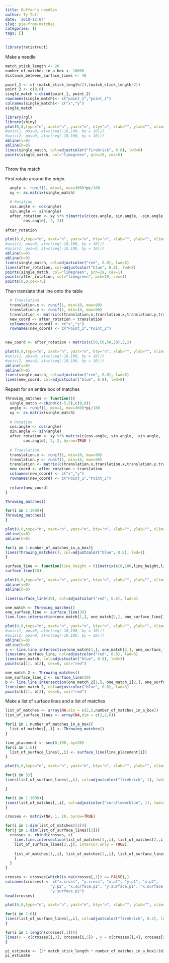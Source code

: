 ```yaml
---
title: Buffon's needles
author: Ty Tuff
date: '2018-12-07'
slug: pie-from-matches
categories: []
tags: []
---
```

```r
library(retistruct)
```


Make a needle
```r
match_stick_length <- 20
number_of_matches_in_a_box <- 10000
distance_between_surface_lines <- 40

point_1 <- c(-(match_stick_length/2),(match_stick_length/2))
point_2 <- c(0,0)
single_match <-cbind(point_1, point_2)
rownames(single_match)<- c("point_1","point_2")
colnames(single_match)<- c("x","y")
single_match


```

```r
library(rgl)
library(shiny)
plot(0,0,type="n", xaxt="n", yaxt="n", bty="n", xlab="", ylab="", xlim=c(-10,10), ylim=c(-10,10))
#axis(1, pos=0, at=c(seq(-10,100, by = 10)))
#axis(2, pos=0, at=c(seq(-10,100, by = 10)))
abline(v=0)
abline(h=0)
lines(single_match, col=adjustcolor("firebrick", 0.8), lwd=8)
points(single_match, col="limegreen", pch=19, cex=5)



```

Throw the match

First rotate around the origin

```r

  angle <- runif(1, min=1, max=360)*pi/180
  xy <- as.matrix(single_match)
  
  # Rotation
  cos.angle <- cos(angle)
  sin.angle <- sin(angle)
  after_rotation <- xy %*% t(matrix(c(cos.angle, sin.angle, -sin.angle, 
        cos.angle), 2, 2))
  
after_rotation
```





```r
plot(0,0,type="n", xaxt="n", yaxt="n", bty="n", xlab="", ylab="", xlim=c(-10,10), ylim=c(-10,10))
#axis(1, pos=0, at=c(seq(-10,100, by = 10)))
#axis(2, pos=0, at=c(seq(-10,100, by = 10)))
abline(v=0)
abline(h=0)
lines(single_match, col=adjustcolor("red", 0.8), lwd=8)
lines(after_rotation, col=adjustcolor("blue", 0.8), lwd=8)
points(single_match, col="limegreen", pch=19, cex=1)
points(after_rotation, col="limegreen", pch=19, cex=1)
points(0,0,cex=75)
```





Then translate that line onto the table

```r
  # Translation
  translation.x <- runif(1, min=10, max=90)
  translation.y <- runif(1, min=10, max=90)
  translation <- matrix(c(translation.x,translation.x,translation.y,translation.y), 2, 2)
  new_coord <- after_rotation + translation
  colnames(new_coord) <- c("x","y")
  rownames(new_coord) <- c("Point_1","Point_2")
  
```


```r
new_coord <- after_rotation + matrix(c(50,50,50,50),2,2)
```


```r
plot(0,0,type="n", xaxt="n", yaxt="n", bty="n", xlab="", ylab="", xlim=c(-10,100), ylim=c(-10,100))
#axis(1, pos=0, at=c(seq(-10,100, by = 10)))
#axis(2, pos=0, at=c(seq(-10,100, by = 10)))
abline(v=0)
abline(h=0)
lines(single_match, col=adjustcolor("red", 0.8), lwd=8)
lines(new_coord, col=adjustcolor("blue", 0.8), lwd=8)
```


Repeat for an entire box of matches

```r
Throwing_matches <- function(){
  single_match <-cbind(c(-5,5),c(0,0))
  angle <- runif(1, min=1, max=360)*pi/180
  xy <- as.matrix(single_match)
  
  # Rotation
  cos.angle <- cos(angle)
  sin.angle <- sin(angle)
  after_rotation <- xy %*% matrix(c(cos.angle, sin.angle, -sin.angle, 
        cos.angle), 2, 2, byrow=TRUE )
  
  # Translation
  translation.x <- runif(1, min=10, max=90)
  translation.y <- runif(1, min=10, max=90)
  translation <- matrix(c(translation.x,translation.x,translation.y,translation.y), 2, 2)
  new_coord <- after_rotation + translation
  colnames(new_coord) <- c("x","y")
  rownames(new_coord) <- c("Point_1","Point_2")
  
  return(new_coord)   
}

Throwing_matches()
```

```r
for(i in 1:1000){
Throwing_matches()
}
```


```r
plot(0,0,type="n", xaxt="n", yaxt="n", bty="n", xlab="", ylab="", xlim=c(-1,101), ylim=c(-1,101))
abline(v=0)
abline(h=0)

for(i in 1:number_of_matches_in_a_box){
lines(Throwing_matches(), col=adjustcolor("blue", 0.8), lwd=1)
}
```


```r
surface_line <- function(line_height = 0){matrix(c(0,100,line_height,line_height), 2, 2, byrow=FALSE)}
surface_line(20)
```

```r
plot(0,0,type="n", xaxt="n", yaxt="n", bty="n", xlab="", ylab="", xlim=c(-10,110), ylim=c(-10,110))
abline(v=0)
abline(h=0)

lines(surface_line(30), col=adjustcolor("red", 0.8), lwd=3)
```



```r

one_match <- Throwing_matches()
one_surface_line <- surface_line(30)
line.line.intersection(one_match[1,], one_match[2,], one_surface_line[1,], one_surface_line[2,], interior.only = TRUE)
```


```r
plot(0,0,type="n", xaxt="n", yaxt="n", bty="n", xlab="", ylab="", xlim=c(-10,110), ylim=c(-10,110))
#axis(1, pos=0, at=c(seq(-10,100, by = 10)))
#axis(2, pos=0, at=c(seq(-10,100, by = 10)))
abline(v=0)
abline(h=0)
a <- line.line.intersection(one_match[1,], one_match[2,], one_surface_line[1,], one_surface_line[2,], interior.only = TRUE)
lines(one_surface_line, col=adjustcolor("red", 0.8), lwd=3)
lines(one_match, col=adjustcolor("blue", 0.8), lwd=3)
points(a[1], a[2], cex=6, col="red")

one_match_2 <- Throwing_matches()
one_surface_line_2 <- surface_line(30)
b <- line.line.intersection(one_match_2[1,], one_match_2[2,], one_surface_line_2[1,], one_surface_line_2[2,], interior.only = TRUE)
lines(one_match_2, col=adjustcolor("blue", 0.8), lwd=3)
points(b[1], b[2], cex=6, col="red")
```




Make a list of surface lines and a list of matches

```r
list_of_matches <- array(NA,dim = c(2,2,number_of_matches_in_a_box))
list_of_surface_lines <- array(NA,dim = c(2,2,6))

for(i in 1:number_of_matches_in_a_box){
  list_of_matches[,,i] <- Throwing_matches()
}

line_placement <- seq(0,100, by=20)
for(i in 1:6){
  list_of_surface_lines[,,i] <- surface_line(line_placement[i])
}
```




```r
plot(0,0,type="n", xaxt="n", yaxt="n", bty="n", xlab="", ylab="", xlim=c(-10,110), ylim=c(-10,110))

for(i in 3){
lines(list_of_surface_lines[,,i], col=adjustcolor("firebrick", 1), lwd=3)

}

for(i in 1:1000){
lines(list_of_matches[,,i], col=adjustcolor("cornflowerblue", 1), lwd=2)
}

```


```r
crosses <- matrix(NA, 1, 10, byrow=TRUE)

for(i in 1:dim(list_of_matches)[3]){
for(j in 1:dim(list_of_surface_lines)[3]){
  crosses <- rbind(crosses, c(
    line.line.intersection(list_of_matches[1,,i], list_of_matches[2,,i], list_of_surface_lines[1,,j],     
    list_of_surface_lines[2,,j], interior.only = TRUE), 
    
    list_of_matches[1,,i], list_of_matches[2,,i], list_of_surface_lines[1,,j], list_of_surface_lines[2,,j])
    )
  }
}

crosses <- crosses[which(is.na(crosses[,1]) == FALSE),]
colnames(crosses) <- c("x.cross", "y.cross", "x.p1", "y.p1", "x.p2", 
                    "y.p2", "x.surface.p1", "y.surface.p1", "x.surface.p2", 
                    "y.surface.p2")
head(crosses)
```


```r
plot(0,0,type="n", xaxt="n", yaxt="n", bty="n", xlab="", ylab="", xlim=c(-10,110), ylim=c(-10,110))

for(i in 1:6){
lines(list_of_surface_lines[,,i], col=adjustcolor("firebrick", 0.3), lwd=3)
}

for(i in 1:length(crosses[,1])){
lines(x = c(crosses[i,3], crosses[i,5]) , y = c(crosses[i,4], crosses[i,6]),  col=adjustcolor("cornflowerblue", 1), cex=1, pch=19)
}
```



```r
pi_estimate <- (2* match_stick_length * number_of_matches_in_a_box)/(distance_between_surface_lines * length(crosses[,1]))
pi_estimate
```











